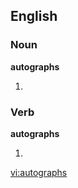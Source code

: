 ==English==

===Noun===
'''autographs'''

# {{plural of|autograph}}

===Verb===
'''autographs'''

# {{third-person singular of|autograph}}

[[vi:autographs]]